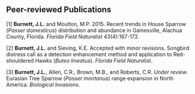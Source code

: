 ## Peer-reviewed Publications
[1]  **Burnett, J.L.** and Moulton, M.P. 2015. Recent trends in House Sparrow (*Passer domesticus*) distribution and abundance in Gainesville, Alachua County, Florida. *Florida Field Naturalist* 43(4):167-172.   

[2]  **Burnett, J.L.** and Sieving, K.E. Accepted with minor revisions. Songbird distress call as a detection enhancement method and application to Red-shouldered Hawks (*Buteo lineatus*). *Florida Field Naturalist*. 

[3]  **Burnett, J.L.**, Allen, C.R., Brown, M.B., and Roberts, C.R. *Under review*.    Eurasian Tree Sparrow (*Passer montanus*) range expansion in North America.         *Biological Invasions*.
